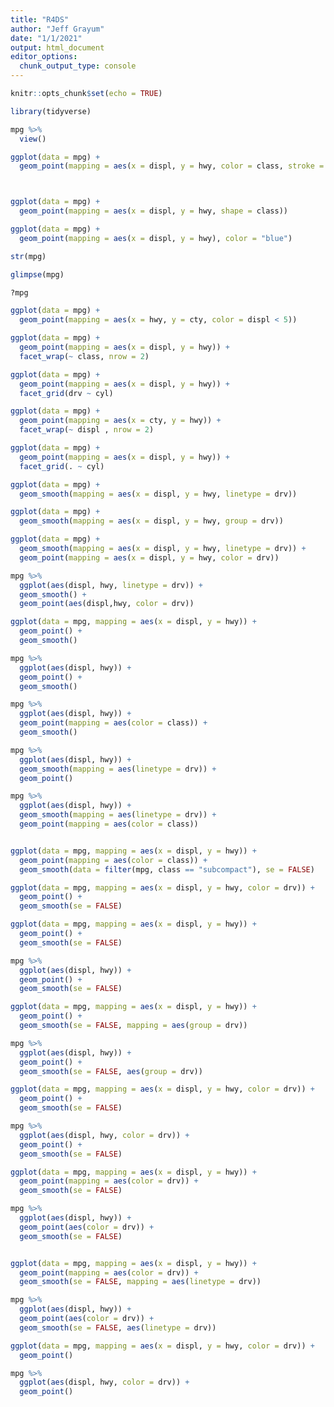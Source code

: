 ```yaml
---
title: "R4DS"
author: "Jeff Grayum"
date: "1/1/2021"
output: html_document
editor_options: 
  chunk_output_type: console
---
```


```r
knitr::opts_chunk$set(echo = TRUE)
```


```r
library(tidyverse)
```

```r
mpg %>%
  view()

ggplot(data = mpg) +
  geom_point(mapping = aes(x = displ, y = hwy, color = class, stroke = 2))



ggplot(data = mpg) +
  geom_point(mapping = aes(x = displ, y = hwy, shape = class))

ggplot(data = mpg) +
  geom_point(mapping = aes(x = displ, y = hwy), color = "blue")

str(mpg)

glimpse(mpg)

?mpg

ggplot(data = mpg) +
  geom_point(mapping = aes(x = hwy, y = cty, color = displ < 5))

ggplot(data = mpg) +
  geom_point(mapping = aes(x = displ, y = hwy)) +
  facet_wrap(~ class, nrow = 2)

ggplot(data = mpg) +
  geom_point(mapping = aes(x = displ, y = hwy)) +
  facet_grid(drv ~ cyl)

ggplot(data = mpg) +
  geom_point(mapping = aes(x = cty, y = hwy)) +
  facet_wrap(~ displ , nrow = 2)

ggplot(data = mpg) +
  geom_point(mapping = aes(x = displ, y = hwy)) +
  facet_grid(. ~ cyl)

ggplot(data = mpg) +
  geom_smooth(mapping = aes(x = displ, y = hwy, linetype = drv)) 

ggplot(data = mpg) +
  geom_smooth(mapping = aes(x = displ, y = hwy, group = drv)) 

ggplot(data = mpg) +
  geom_smooth(mapping = aes(x = displ, y = hwy, linetype = drv)) +
  geom_point(mapping = aes(x = displ, y = hwy, color = drv))

mpg %>%
  ggplot(aes(displ, hwy, linetype = drv)) +
  geom_smooth() +
  geom_point(aes(displ,hwy, color = drv))

ggplot(data = mpg, mapping = aes(x = displ, y = hwy)) +
  geom_point() +
  geom_smooth()

mpg %>%
  ggplot(aes(displ, hwy)) +
  geom_point() +
  geom_smooth()

mpg %>%
  ggplot(aes(displ, hwy)) +
  geom_point(mapping = aes(color = class)) +
  geom_smooth()

mpg %>%
  ggplot(aes(displ, hwy)) +
  geom_smooth(mapping = aes(linetype = drv)) +
  geom_point()

mpg %>%
  ggplot(aes(displ, hwy)) +
  geom_smooth(mapping = aes(linetype = drv)) +
  geom_point(mapping = aes(color = class))


ggplot(data = mpg, mapping = aes(x = displ, y = hwy)) +
  geom_point(mapping = aes(color = class)) +
  geom_smooth(data = filter(mpg, class == "subcompact"), se = FALSE)

ggplot(data = mpg, mapping = aes(x = displ, y = hwy, color = drv)) +
  geom_point() +
  geom_smooth(se = FALSE)

ggplot(data = mpg, mapping = aes(x = displ, y = hwy)) +
  geom_point() +
  geom_smooth(se = FALSE)

mpg %>%
  ggplot(aes(displ, hwy)) +
  geom_point() +
  geom_smooth(se = FALSE)

ggplot(data = mpg, mapping = aes(x = displ, y = hwy)) +
  geom_point() +
  geom_smooth(se = FALSE, mapping = aes(group = drv))

mpg %>%
  ggplot(aes(displ, hwy)) +
  geom_point() +
  geom_smooth(se = FALSE, aes(group = drv))

ggplot(data = mpg, mapping = aes(x = displ, y = hwy, color = drv)) +
  geom_point() +
  geom_smooth(se = FALSE)

mpg %>%
  ggplot(aes(displ, hwy, color = drv)) +
  geom_point() +
  geom_smooth(se = FALSE)

ggplot(data = mpg, mapping = aes(x = displ, y = hwy)) +
  geom_point(mapping = aes(color = drv)) +
  geom_smooth(se = FALSE)

mpg %>%
  ggplot(aes(displ, hwy)) +
  geom_point(aes(color = drv)) +
  geom_smooth(se = FALSE)


ggplot(data = mpg, mapping = aes(x = displ, y = hwy)) +
  geom_point(mapping = aes(color = drv)) +
  geom_smooth(se = FALSE, mapping = aes(linetype = drv))

mpg %>%
  ggplot(aes(displ, hwy)) +
  geom_point(aes(color = drv)) +
  geom_smooth(se = FALSE, aes(linetype = drv))

ggplot(data = mpg, mapping = aes(x = displ, y = hwy, color = drv)) +
  geom_point()

mpg %>%
  ggplot(aes(displ, hwy, color = drv)) +
  geom_point()
```

